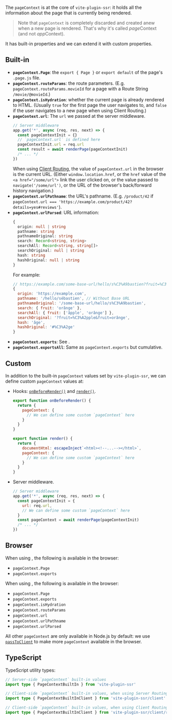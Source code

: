 
The `pageContext` is at the core of `vite-plugin-ssr`: it holds all the information about the page that is currently being rendered.

> Note that `pageContext` is completely discarded and created anew when a new page is rendered.
> That's why it's called *page*Context (and not *app*Context).

It has built-in properties and we can extend it with custom properties.

## Built-in

 - **`pageContext.Page`**: the `export { Page }` or `export default` of the page's `.page.js` file.
 - **`pageContext.routeParams`**: the route parameters. (E.g. `pageContext.routeParams.movieId` for a page with a Route String `/movie/@movieId`.)
 - **`pageContext.isHydration`**: whether the current page is already rendered to HTML. (Usually `true` for the first page the user navigates to, and `false` if the user navigates to a new page when using Client Routing.)
 - **`pageContext.url`**: The `url` we passed at the server middleware.
    ```js
    // Server middleware
    app.get('*', async (req, res, next) => {
      const pageContextInit = {}
      // `pageContext.url` is defined here
      pageContextInit.url = req.url
      const result = await renderPage(pageContextInit)
      /* ... */
    })
    ```
    When using [Client Routing](/clientRouting), the value of `pageContext.url` in the browser is the current URL. (Either `window.location.href`, or the `href` value of the `<a href="/some/url">` link the user clicked on, or the value passed to `navigate('/some/url')`, or the URL of the browser's back/forward history navigation.)
 - **`pageContext.urlPathname`**: the URL's pathname. (E.g. `/product/42` if `pageContext.url === 'https://example.com/product/42?details=yes#reviews'`).
 - **`pageContext.urlParsed`**: URL information:
   ```ts
   {
     origin: null | string
     pathname: string
     pathnameOriginal: string
     search: Record<string, string>
     searchAll: Record<string, string[]>
     searchOriginal: null | string
     hash: string
     hashOriginal: null | string
   }
   ```
   For example:
   ```js
   // https://example.com/some-base-url/hello/s%C3%A9bastien?fruit=%C3%A2pple&fruit=orânge#%C3%A2ge
   {
     origin: 'https://example.com',
     pathname: '/hello/sébastien', // Without Base URL
     pathnameOriginal: '/some-base-url/hello/s%C3%A9bastien',
     search: { fruit: 'orânge' },
     searchAll: { fruit: ['âpple', 'orânge'] },
     searchOriginal: '?fruit=%C3%A2pple&fruit=orânge',
     hash: 'âge',
     hashOriginal: '#%C3%A2ge'
   }
   ```
 - **`pageContext.exports`**: See <Link href="/exports" />.
 - **`pageContext.exportsAll`**: Same as `pageContext.exports` but cumulative.

## Custom

In addition to the built-in `pageContext` values set by `vite-plugin-ssr`, we can define custom `pageContext` values at:
 - Hooks: [`onBeforeRender()`](/onBeforeRender) and [`render()`](/render).
    ```js
    export function onBeforeRender() {
      return {
        pageContext: {
          // We can define some custom `pageContext` here
        }
      }
    }
    ```
    ```js
    export function render() {
      return {
        documentHtml: escapeInject`<html><!--...--></html>`,
        pageContext: {
          // We can define some custom `pageContext` here
        }
      }
    }
    ```
 - Server middleware.
    ```js
    // Server middleware
    app.get('*', async (req, res, next) => {
      const pageContextInit = {
        url: req.url,
        // We can define some custom `pageContext` here
      }
      const pageContext = await renderPage(pageContextInit)
      /* ... */
    })
    ```

## Browser


When using <Link href="/server-routing" noBreadcrumb={true} />, the following is available in the browser:
 - `pageContext.Page`
 - `pageContext.exports`

When using <Link href="/client-routing" noBreadcrumb={true} />, the following is available in the browser:
 - `pageContext.Page`
 - `pageContext.exports`
 - `pageContext.isHydration`
 - `pageContext.routeParams`
 - `pageContext.url`
 - `pageContext.urlPathname`
 - `pageContext.urlParsed`

All other `pageContext` are only available in Node.js by default:
we use [`passToClient`](/passToClient) to make more `pageContext` available in the browser.

## TypeScript

TypeScript utility types:

```ts
// Server-side `pageContext` built-in values
import type { PageContextBuiltIn } from 'vite-plugin-ssr'

// Client-side `pageContext` built-in values, when using Server Routing
import type { PageContextBuiltInClient } from 'vite-plugin-ssr/client'

// Client-side `pageContext` built-in values, when using Client Routing
import type { PageContextBuiltInClient } from 'vite-plugin-ssr/client/router'
```
